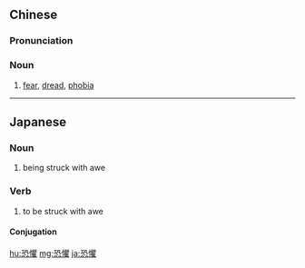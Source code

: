 {{also|恐惧}}
==Chinese==
{{zh-forms|s=恐惧}}

===Pronunciation===
{{zh-pron
|m=kǒngjù
|c=hung2 geoi6
|mn=qz,xm:khióng-kū/zz:khióng-kī
|cat=n
}}

===Noun===
{{zh-noun}}

# [[fear]], [[dread]], [[phobia]]

----

==Japanese==
{{ja-kanjitab|きょう|く|yomi=o}}

===Noun===
{{ja-noun|きょうく}}

# being struck with awe

===Verb===
{{ja-verb-suru|きょうく}}

# to be struck with awe

====Conjugation====
{{ja-suru|きょうく}}

[[hu:恐懼]]
[[mg:恐懼]]
[[ja:恐懼]]